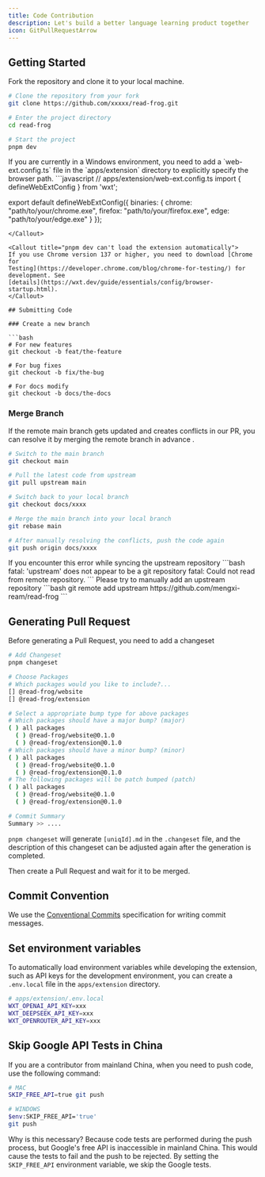 ```yaml
---
title: Code Contribution
description: Let's build a better language learning product together
icon: GitPullRequestArrow
---
```


## Getting Started

Fork the repository and clone it to your local machine.

```bash
# Clone the repository from your fork
git clone https://github.com/xxxxx/read-frog.git

# Enter the project directory
cd read-frog

# Start the project
pnpm dev
```

<Callout title="Windows environment variable configuration">
  If you are currently in a Windows environment, you need to add a `web-ext.config.ts` file in the `apps/extension` directory to explicitly specify the browser path.  
  ```javascript
  // apps/extension/web-ext.config.ts
  import { defineWebExtConfig } from 'wxt';

  export default defineWebExtConfig({
    binaries: {
        chrome: "path/to/your/chrome.exe",
        firefox: "path/to/your/firefox.exe",
        edge: "path/to/your/edge.exe"
	  }
  });
  ```
</Callout>

<Callout title="pnpm dev can't load the extension automatically">
  If you use Chrome version 137 or higher, you need to download [Chrome for
  Testing](https://developer.chrome.com/blog/chrome-for-testing/) for
  development. See
  [details](https://wxt.dev/guide/essentials/config/browser-startup.html).
</Callout>

## Submitting Code

### Create a new branch

```bash
# For new features
git checkout -b feat/the-feature

# For bug fixes
git checkout -b fix/the-bug

# For docs modify
git checkout -b docs/the-docs
```

### Merge Branch

If the remote main branch gets updated and creates conflicts in our PR, you can resolve it by merging the remote branch in advance
.

```bash 
# Switch to the main branch
git checkout main

# Pull the latest code from upstream
git pull upstream main

# Switch back to your local branch
git checkout docs/xxxx

# Merge the main branch into your local branch
git rebase main

# After manually resolving the conflicts, push the code again
git push origin docs/xxxx
```

<Callout title="Fatal in syncing the upstream repository">
  If you encounter this error while syncing the upstream repository
  ```bash
  fatal: 'upstream' does not appear to be a git repository
  fatal: Could not read from remote repository.
  ```
  Please try to manually add an upstream repository 
  ```bash
  git remote add upstream https://github.com/mengxi-ream/read-frog
  ```
</Callout>

## Generating Pull Request

Before generating a Pull Request, you need to add a changeset

```bash
# Add Changeset
pnpm changeset

# Choose Packages
# Which packages would you like to include?...
[] @read-frog/website
[] @read-frog/extension

# Select a appropriate bump type for above packages
# Which packages should have a major bump? (major)
( ) all packages
  ( ) @read-frog/website@0.1.0
  ( ) @read-frog/extension@0.1.0
# Which packages should have a minor bump? (minor)
( ) all packages
  ( ) @read-frog/website@0.1.0
  ( ) @read-frog/extension@0.1.0
# The following packages will be patch bumped (patch)
( ) all packages
  ( ) @read-frog/website@0.1.0
  ( ) @read-frog/extension@0.1.0

# Commit Summary
Summary >> ....
```

`pnpm changeset` will generate `[uniqId].md` in the `.changeset` file, and the description of this changeset can be adjusted again after the generation is completed.

Then create a Pull Request and wait for it to be merged.

## Commit Convention

We use the [Conventional Commits](https://www.conventionalcommits.org/) specification for writing commit messages.

## Set environment variables

To automatically load environment variables while developing the extension, such as API keys for the development environment, you can create a `.env.local` file in the `apps/extension` directory.

```bash
# apps/extension/.env.local
WXT_OPENAI_API_KEY=xxx
WXT_DEEPSEEK_API_KEY=xxx
WXT_OPENROUTER_API_KEY=xxx
```

## Skip Google API Tests in China

If you are a contributor from mainland China, when you need to push code, use the following command:

```bash
# MAC
SKIP_FREE_API=true git push

# WINDOWS
$env:SKIP_FREE_API='true'
git push
```

Why is this necessary? Because code tests are performed during the push process, but Google's free API is inaccessible in mainland China. This would cause the tests to fail and the push to be rejected. By setting the `SKIP_FREE_API` environment variable, we skip the Google tests.

